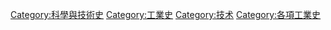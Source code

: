 {{Commonscat|History of technology}}

[[Category:科學與技術史|Category:科學與技術史]]
[[Category:工業史|Category:工業史]]
[[Category:技术|Category:技术]]
[[Category:各項工業史|Category:各項工業史]]